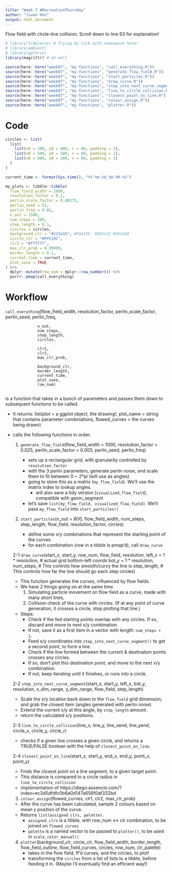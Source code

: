 ```yaml
---
title: "Week 7 #RecreationThursday"
author: "Jiwan Heo"
output: html_document
---
```


Flow field with circle-line collision. Scroll down to line 63 for explanation!

```r
# library(tidyverse) # Trying my luck with namespace here!
# library(ambient)
# library(ggforce)
library(magrittr) # oh well

source(here::here("week07", "my-functions", "call_everything.R"))
source(here::here("week07", "my-functions", "generate_flow_field.R"))
source(here::here("week07", "my-functions", "start_particles.R"))
source(here::here("week07", "my-functions", "draw_curve.R"))
source(here::here("week07", "my-functions", "step_into_next_curve_segment.R"))
source(here::here("week07", "my-functions", "line_to_circle_collision.R"))
source(here::here("week07", "my-functions", "closest_point_on_line.R"))
source(here::here("week07", "my-functions", "colour_assign.R"))
source(here::here("week07", "my-functions", "plotter.R"))
```

# Code
              
```r
circles <- list(
  list(
    list(x0 = 200, y0 = 800, r = 80, padding = 1),
    list(x0 = 500, y0 = 500, r = 80, padding = 1),
    list(x0 = 800, y0 = 200, r = 80, padding = 1)
  ) 
)
```

```r
current_time <- format(Sys.time(), "%Y-%m-%d_%H-%M-%S")

my_plots <- tibble::tibble(
  flow_field_width = 1000,
  resolution_factor = 0.2,
  perlin_scale_factor = 0.00375,
  perlin_seed = 52,
  perlin_freq = 0.01,
  n_out = 1500,
  num_steps = 300,
  step_length = 0.1,
  circles = circles,
  background_clr = "#221e1b", #554135  #2b1c12 #251d18
  circle_clr = "#FFE19C",
  clr2 = "#ffffff",
  max_clr_prob = 0.99999,
  border_length = 0.1,
  current_time = current_time,
  plot_save = TRUE
) %>%
  dplyr::mutate(row_num = dplyr::row_number()) %>% 
  purrr::pmap(call_everything)
```

# Workflow

`call_everything`(flow_field_width,
                  resolution_factor,
                  perlin_scale_factor,
                  perlin_seed,
                  perlin_freq, 
                  
                  n_out,
                  num_steps,
                  step_length,       
                  circles,
                  
                  clr1,
                  clr2,
                  max_clr_prob,
                  
                  background_clr,
                  border_length,          
                  current_time,
                  plot_save,
                  row_num)
                
is a function that takes in a bunch of parameters and passes them down to subsequent functions to be called. 

- It returns: list(plot = a ggplot object, the drawing!, 
                   plot_name = string that contains parameter combinations, 
                   flowed_curves = the curves being drawn)
                   
- calls the following functions in order:
    1. `generate_flow_field`(flow_field_width = 1000, 
                             resolution_factor = 0.025,
                             perlin_scale_factor = 0.005,
                             perlin_seed,
                             perlin_freq)
                           
        - sets up a rectangular grid, with granularity controlled by `resolution_factor`
        - with the 3 perlin parameters, generate perlin noise, and scale them to fit between 0 ~ 2*pi (will use as angles)
        - going to store this as a matrix (`my_flow_field`). We'll use the matrix index to lookup angles.
          - will also save a tidy version (`visualized_flow_field`), compatible with geom_segment 
        - let's save `list(my_flow_field, visualized_flow_field)`. We'll pass `my_flow_field` into `start_particles()`
      
    2. `start_particles`(n_out = 800,
                         flow_field_width,
                         num_steps,  
                         step_length,
                         flow_field,
                         resolution_factor,
                         circles)
                               
        - define some x/y combinations that represent the starting point of the curves.
        - for each combination (row in a tibble is pmap'd), call `draw_curve`
    
    2-1 `draw_curve`(start_x, 
                     start_y, 
                     row_num, 
                     flow_field, 
                     resolution, 
                     left_x     = 1 * resolution, # actual grid bottom-left coords
                     bot_y      = 1 * resolution,
                     num_steps,   # This controls how smooth/curvy the line is
                     step_length, # This controls how far the line should go each step
                     circles)
    - This function generates the curves, influenced by flow fields.
    - We have 2 things going on at the same time
      1. Simulating particle movement on flow field as a curve, made with many short lines,
      2. Collision check of the curve with circles. (If at any point of curve generation, it crosses a circle, stop plotting that line.)
      
    - Steps: 
      - Check if the fed starting points overlap with any circles. If so, discard and move to next x/y combination.
      - If not, save it as a first item in a vector with length: `num_steps + 1`. 
      - Feed x/y coordinates into `step_into_next_curve_segment()` to get a second point, to form a line. 
      - Check if the line formed between the current & destination points crosses any circles. 
      - If so, don't plot this destination point, and move to the next x/y combination.
      - If not, keep iterating until it finishes, or runs into a circle.
      
    2-2 `step_into_next_curve_segment`(start_x, 
                                       start_y,
                                       left_x,
                                       bot_y,
                                       resolution,
                                       x_dim_range,
                                       y_dim_range,
                                       flow_field,
                                       step_length)          
    - Scale the x/y location back down to the `flow_field` grid dimension, and grab the closest item (angles generated with perlin noise)
    - Extend the current x/y at this angle, by `step_length` amount. 
    - return the calculated x/y positions.
                               
    2-3 `line_to_circle_collision`(line_x, line_y, line_xend, line_yend,
                                   circle_x, circle_y, circle_r)    
    - checks if a given line crosses a given circle, and returns a TRUE/FALSE boolean with the help of `closest_point_on_line`.
    
    2-4 `closest_point_on_line`(start_x, start_y, end_x, end_y, 
                                point_x, point_y) 
    - Finds the closest point on a line segment, to a given target point.
    - This distance is compared to a circle radius in `line_to_circle_collision`
    - implementation of https://diego.assencio.com/?index=ec3d5dfdfc0b6a0d147a656f0af332bd
    
    3. `colour_assign`(flowed_curves,
                       clr1, 
                       clr2, 
                       max_clr_prob)
    
    - After the curve has been calculated, sample 2 colours based on mean y position of the curve.
    - Returns `list(assigned_clrs, palette)`. 
      - `assigned_clrs` is a tibble, with row_num <-> clr combination, to be joined on `flowed_curves`
      - `palette` is a named vector to be passed to `plotter()`, to be used in `scale_color_manual()`
                               
    4. `plotter`(background_clr,
                 circle_clr,
                 flow_field_width,
                 border_length,
                 flow_field_outline, 
                 flow_field_curves,
                 circles,
                 row_num,
                 clr_palette)
        - takes in the flow field, ff'd curves, and the circles, to plot!
        - transforming the `circles` from a list of lists to a tibble, before feeding it in. (Maybe I'll eventually find an efficient way!)
          
          